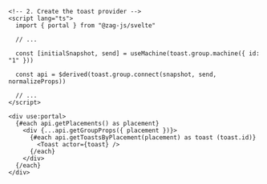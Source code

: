 ```svelte {3,14}
<!-- 2. Create the toast provider -->
<script lang="ts">
  import { portal } from "@zag-js/svelte"

  // ...

  const [initialSnapshot, send] = useMachine(toast.group.machine({ id: "1" }))

  const api = $derived(toast.group.connect(snapshot, send, normalizeProps))

  // ...
</script>

<div use:portal>
  {#each api.getPlacements() as placement}
    <div {...api.getGroupProps({ placement })}>
      {#each api.getToastsByPlacement(placement) as toast (toast.id)}
        <Toast actor={toast} />
      {/each}
    </div>
  {/each}
</div>
```
